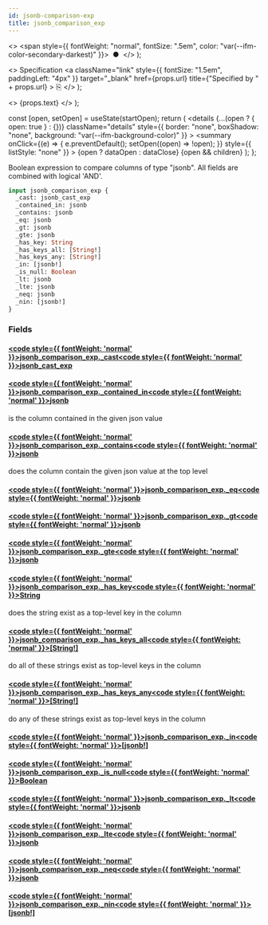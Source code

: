```yaml
---
id: jsonb-comparison-exp
title: jsonb_comparison_exp
---
```


<head>
  <meta content="noindex" name="robots" />
  <meta charset="utf-8" />
</head>

  <>
    <span style={{ fontWeight: "normal", fontSize: ".5em", color: "var(--ifm-color-secondary-darkest)" }}>
      &nbsp;●&nbsp;
    </span>
  </>
);

  <>
    Specification
    <a
      className="link"
      style={{ fontSize: "1.5em", paddingLeft: "4px" }}
      target="_blank"
      href={props.url}
      title={"Specified by " + props.url}
    >
      ⎘
    </a>
  </>
);

  <>
    <span className={props.class}>{props.text}</span>
  </>
);


  const [open, setOpen] = useState(startOpen);
  return (
    <details
      {...(open ? { open: true } : {})}
      className="details"
      style={{ border: "none", boxShadow: "none", background: "var(--ifm-background-color)" }}
    >
      <summary
        onClick={(e) => {
          e.preventDefault();
          setOpen((open) => !open);
        }}
        style={{ listStyle: "none" }}
      >
        {open ? dataOpen : dataClose}
      </summary>
      {open && children}
    </details>
  );
};

Boolean expression to compare columns of type "jsonb". All fields are combined with logical 'AND'.

```graphql
input jsonb_comparison_exp {
  _cast: jsonb_cast_exp
  _contained_in: jsonb
  _contains: jsonb
  _eq: jsonb
  _gt: jsonb
  _gte: jsonb
  _has_key: String
  _has_keys_all: [String!]
  _has_keys_any: [String!]
  _in: [jsonb!]
  _is_null: Boolean
  _lt: jsonb
  _lte: jsonb
  _neq: jsonb
  _nin: [jsonb!]
}
```

### Fields

#### [<code style={{ fontWeight: 'normal' }}>jsonb_comparison_exp.<b>\_cast</b></code>](#)<Bullet />[<code style={{ fontWeight: 'normal' }}><b>jsonb_cast_exp</b></code>](/docs/api/airdrops/graphql/envio/inputs/jsonb-cast-exp.mdx) <Badge class="badge badge--secondary " text="input"/>

#### [<code style={{ fontWeight: 'normal' }}>jsonb_comparison_exp.<b>\_contained_in</b></code>](#)<Bullet />[<code style={{ fontWeight: 'normal' }}><b>jsonb</b></code>](/docs/api/airdrops/graphql/envio/scalars/jsonb.mdx) <Badge class="badge badge--secondary " text="scalar"/>

is the column contained in the given json value

#### [<code style={{ fontWeight: 'normal' }}>jsonb_comparison_exp.<b>\_contains</b></code>](#)<Bullet />[<code style={{ fontWeight: 'normal' }}><b>jsonb</b></code>](/docs/api/airdrops/graphql/envio/scalars/jsonb.mdx) <Badge class="badge badge--secondary " text="scalar"/>

does the column contain the given json value at the top level

#### [<code style={{ fontWeight: 'normal' }}>jsonb_comparison_exp.<b>\_eq</b></code>](#)<Bullet />[<code style={{ fontWeight: 'normal' }}><b>jsonb</b></code>](/docs/api/airdrops/graphql/envio/scalars/jsonb.mdx) <Badge class="badge badge--secondary " text="scalar"/>

#### [<code style={{ fontWeight: 'normal' }}>jsonb_comparison_exp.<b>\_gt</b></code>](#)<Bullet />[<code style={{ fontWeight: 'normal' }}><b>jsonb</b></code>](/docs/api/airdrops/graphql/envio/scalars/jsonb.mdx) <Badge class="badge badge--secondary " text="scalar"/>

#### [<code style={{ fontWeight: 'normal' }}>jsonb_comparison_exp.<b>\_gte</b></code>](#)<Bullet />[<code style={{ fontWeight: 'normal' }}><b>jsonb</b></code>](/docs/api/airdrops/graphql/envio/scalars/jsonb.mdx) <Badge class="badge badge--secondary " text="scalar"/>

#### [<code style={{ fontWeight: 'normal' }}>jsonb_comparison_exp.<b>\_has_key</b></code>](#)<Bullet />[<code style={{ fontWeight: 'normal' }}><b>String</b></code>](/docs/api/airdrops/graphql/envio/scalars/string.mdx) <Badge class="badge badge--secondary " text="scalar"/>

does the string exist as a top-level key in the column

#### [<code style={{ fontWeight: 'normal' }}>jsonb_comparison_exp.<b>\_has_keys_all</b></code>](#)<Bullet />[<code style={{ fontWeight: 'normal' }}><b>[String!]</b></code>](/docs/api/airdrops/graphql/envio/scalars/string.mdx) <Badge class="badge badge--secondary " text="list"/> <Badge class="badge badge--secondary " text="scalar"/>

do all of these strings exist as top-level keys in the column

#### [<code style={{ fontWeight: 'normal' }}>jsonb_comparison_exp.<b>\_has_keys_any</b></code>](#)<Bullet />[<code style={{ fontWeight: 'normal' }}><b>[String!]</b></code>](/docs/api/airdrops/graphql/envio/scalars/string.mdx) <Badge class="badge badge--secondary " text="list"/> <Badge class="badge badge--secondary " text="scalar"/>

do any of these strings exist as top-level keys in the column

#### [<code style={{ fontWeight: 'normal' }}>jsonb_comparison_exp.<b>\_in</b></code>](#)<Bullet />[<code style={{ fontWeight: 'normal' }}><b>[jsonb!]</b></code>](/docs/api/airdrops/graphql/envio/scalars/jsonb.mdx) <Badge class="badge badge--secondary " text="list"/> <Badge class="badge badge--secondary " text="scalar"/>

#### [<code style={{ fontWeight: 'normal' }}>jsonb_comparison_exp.<b>\_is_null</b></code>](#)<Bullet />[<code style={{ fontWeight: 'normal' }}><b>Boolean</b></code>](/docs/api/airdrops/graphql/envio/scalars/boolean.mdx) <Badge class="badge badge--secondary " text="scalar"/>

#### [<code style={{ fontWeight: 'normal' }}>jsonb_comparison_exp.<b>\_lt</b></code>](#)<Bullet />[<code style={{ fontWeight: 'normal' }}><b>jsonb</b></code>](/docs/api/airdrops/graphql/envio/scalars/jsonb.mdx) <Badge class="badge badge--secondary " text="scalar"/>

#### [<code style={{ fontWeight: 'normal' }}>jsonb_comparison_exp.<b>\_lte</b></code>](#)<Bullet />[<code style={{ fontWeight: 'normal' }}><b>jsonb</b></code>](/docs/api/airdrops/graphql/envio/scalars/jsonb.mdx) <Badge class="badge badge--secondary " text="scalar"/>

#### [<code style={{ fontWeight: 'normal' }}>jsonb_comparison_exp.<b>\_neq</b></code>](#)<Bullet />[<code style={{ fontWeight: 'normal' }}><b>jsonb</b></code>](/docs/api/airdrops/graphql/envio/scalars/jsonb.mdx) <Badge class="badge badge--secondary " text="scalar"/>

#### [<code style={{ fontWeight: 'normal' }}>jsonb_comparison_exp.<b>\_nin</b></code>](#)<Bullet />[<code style={{ fontWeight: 'normal' }}><b>[jsonb!]</b></code>](/docs/api/airdrops/graphql/envio/scalars/jsonb.mdx) <Badge class="badge badge--secondary " text="list"/> <Badge class="badge badge--secondary " text="scalar"/>
